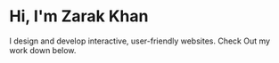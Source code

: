 # Hi, I'm Zarak Khan

I design and develop interactive, user-friendly websites. Check Out my work down below.
